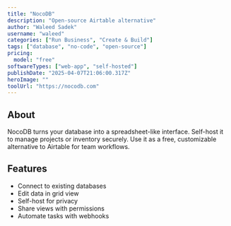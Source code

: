 ---
title: "NocoDB"
description: "Open-source Airtable alternative"
author: "Waleed Sadek"
username: "waleed"
categories: ["Run Business", "Create & Build"]
tags: ["database", "no-code", "open-source"]
pricing:
  model: "free"
softwareTypes: ["web-app", "self-hosted"]
publishDate: "2025-04-07T21:06:00.317Z"
heroImage: ""
toolUrl: "https://nocodb.com"
---
## About
NocoDB turns your database into a spreadsheet-like interface. Self-host it to manage projects or inventory securely. Use it as a free, customizable alternative to Airtable for team workflows.

## Features
- Connect to existing databases
- Edit data in grid view
- Self-host for privacy
- Share views with permissions
- Automate tasks with webhooks